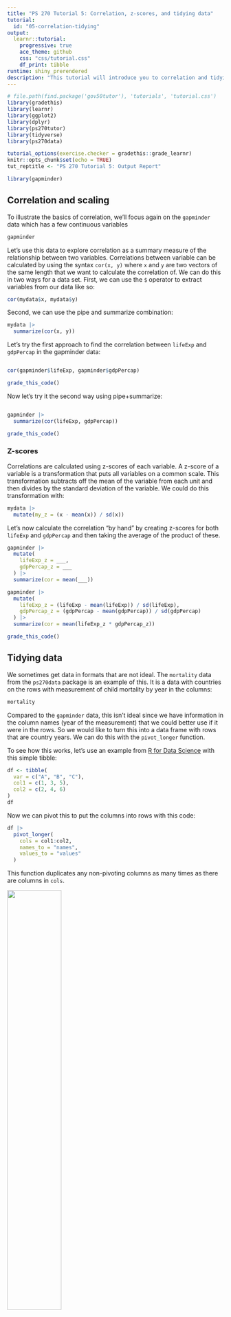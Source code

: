 ```yaml
---
title: "PS 270 Tutorial 5: Correlation, z-scores, and tidying data"
tutorial:
  id: "05-correlation-tidying"
output:
  learnr::tutorial:
    progressive: true
    ace_theme: github
    css: "css/tutorial.css"
    df_print: tibble
runtime: shiny_prerendered
description: "This tutorial will introduce you to correlation and tidying data."
---
```


<!-- Add JavaScript code for making the exercise code larger -->
<script language="JavaScript" src="js/exercise-font-size.js"></script>
 

```r
# file.path(find.package('gov50tutor'), 'tutorials', 'tutorial.css')
library(gradethis)
library(learnr)
library(ggplot2)
library(dplyr)
library(ps270tutor)
library(tidyverse)
library(ps270data)

tutorial_options(exercise.checker = gradethis::grade_learnr)
knitr::opts_chunk$set(echo = TRUE)
tut_reptitle <- "PS 270 Tutorial 5: Output Report"

library(gapminder)
```

## Correlation and scaling

To illustrate the basics of correlation, we'll focus again on the `gapminder` data which has a few continuous variables

```r
gapminder
```

Let's use this data to explore correlation as a summary measure of the relationship between two variables. Correlations between variable can be calculated by using the syntax `cor(x, y)` where `x` and `y` are two vectors of the same length that we want to calculate the correlation of. We can do this in two ways for a data set. First, we can use the `$` operator to extract variables from our data like so:

```r
cor(mydata$x, mydata$y)
```

Second, we can use the pipe and summarize combination:

```r
mydata |>
  summarize(cor(x, y))
```

Let's try the first approach to find the correlation between `lifeExp` and `gdpPercap` in the gapminder data:




```r

```

```r
cor(gapminder$lifeExp, gapminder$gdpPercap)
```

```r
grade_this_code()
```

Now let's try it the second way using pipe+summarize:


```r

```

```r
gapminder |>
  summarize(cor(lifeExp, gdpPercap))
```

```r
grade_this_code()
```

### Z-scores

Correlations are calculated using z-scores of each variable. A z-score of a variable is a transformation that puts all variables on a common scale. This transformation subtracts off the mean of the variable from each unit and then divides by the standard deviation of the variable. We could do this transformation with:

```r
mydata |>
  mutate(my_z = (x - mean(x)) / sd(x))
```

Let's now calculate the correlation "by hand" by creating z-scores for both `lifeExp` and `gdpPercap` and then taking the average of the product of these. 



```r
gapminder |>
  mutate(
    lifeExp_z = ___,
    gdpPercap_z = ___
  ) |>
  summarize(cor = mean(___))
```

```r
gapminder |>
  mutate(
    lifeExp_z = (lifeExp - mean(lifeExp)) / sd(lifeExp),
    gdpPercap_z = (gdpPercap - mean(gdpPercap)) / sd(gdpPercap)
  ) |>
  summarize(cor = mean(lifeExp_z * gdpPercap_z))
```

```r
grade_this_code()
```

## Tidying data

We sometimes get data in formats that are not ideal. The `mortality` data from the `ps270data` package is an example of this. It is a data with countries on the rows with measurement of child mortality by year in the columns:

```r
mortality
```

Compared to the `gapminder` data, this isn't ideal since we have information in the column names (year of the measurement) that we could better use if it were in the rows. So we would like to turn this into a data frame with rows that are country years. We can do this with the `pivot_longer` function. 

To see how this works, let's use an example from [R for Data Science](https://r4ds.hadley.nz/data-tidy.html#how-does-pivoting-work) with this simple tibble:

```r
df <- tibble(
  var = c("A", "B", "C"),
  col1 = c(1, 3, 5),
  col2 = c(2, 4, 6)
)
df
```

Now we can pivot this to put the columns into rows with this code:
```r
df |>
  pivot_longer(
    cols = col1:col2,
    names_to = "names",
    values_to = "values"
  )
```

This function duplicates any non-pivoting columns as many times as there are columns in `cols`. 

![](images/variables.png){width="50%"}

It then creates a new column with a name based on `names_to` that puts the names of each column in `cols`. 

![](images/column-names.png){width="50%"}

Finally, it creates a new column with a name based on `values_to` that will contain each 

![](images/cell-values.png){width="50%"}


### Pivoting with mortality data

Let's try this with the `mortality` data. Complete the following code to pivot the columns `` `1972` `` through `` `2020` `` where the column names should go to a variable called `"year"` and the values in the columns should go to a variable called `"child_mortality"`. 



```r
mortality |>
  pivot_longer(
    cols = ____:____,
    names_to = ___,
    values_to = ____
  )
```

```r
mortality |>
  pivot_longer(
    cols = `1972`:`2020`,
    names_to = "year",
    values_to = "child_mortality"
  )
```

```r
grade_this_code()
```


### Cleaning up the pivot

This pivot looks pretty good, but we have leftover junk that we can get rid of. Add the argument `values_drop_na = TRUE` to the call to `pivot_longer` and then remove the `indicator` variable using the `select()` function. The `values_drop_na = TRUE` argument will remove any missing values from the new values column. 



```r
mortality |>
  pivot_longer(
    cols = `1972`:`2020`,
    names_to = "year",
    values_to = "child_mortality"
  )
```

```r
mortality |>
  pivot_longer(
    cols = `1972`:`2020`,
    names_to = "year",
    values_to = "child_mortality",
    values_drop_na = TRUE
  ) |>
  select(-indicator)
```

```r
grade_this_code()
```

## Joining two data frames

In many situations we might have data for the same units in two different data frames. This is the case with the `gapminder` data and the `mortality` data that we've been working with. To combine the columns of the data frame, we can use the family of `join` commands. We these commands will find common identification variables in two data frames join the columns of both data sets aligned on these "joining variables." 

### left_join


There are two different ways that we can join that differ in how they handle rows that are present in one data set but not the other. The first is called `left_join()` and its syntax is:

```r
df_1 |>
  left_join(df_2)
```

It will preserve all rows that are in the data set in `df_1` even if they are not present in `df_2`. The variables from the second data set will be missing for any rows that are in the first data but not in the second. 

Let's try to this with the gapminder and mortality data. We've set it up so that the mortality data has already been pivoted. Pipe the `mortality_tidy` to `left_join` and pass it the `gapminder` data to see what merge looks like. Note that the `gapminder` data is only measured every five years. 


```r
mortality_tidy <- mortality |>
  pivot_longer(
    cols = `1972`:`2020`,
    names_to = "year",
    values_to = "child_mortality",
    values_drop_na = TRUE
  ) |>
  select(-indicator) |>
  mutate(year = as.integer(year))

mortality_tidy |>
  _____(______)
```

```r
mortality_tidy <- mortality |>
  pivot_longer(
    cols = `1972`:`2020`,
    names_to = "year",
    values_to = "child_mortality",
    values_drop_na = TRUE
  ) |>
  select(-indicator) |>
  mutate(year = as.integer(year))

mortality_tidy |>
  left_join(gapminder)
```

```r
grade_this_code()
```

### inner_join

The second way we might join is called `inner_join()` and it will only return rows that are present in both data sets. Let's try to merge the tidied mortality data with the gapminder data doing an `inner_join()`. What do you notice that's different about the rows that are returned?



```r
mortality_tidy <- mortality |>
  pivot_longer(
    cols = `1972`:`2020`,
    names_to = "year",
    values_to = "child_mortality",
    values_drop_na = TRUE
  ) |>
  select(-indicator) |>
  mutate(year = as.integer(year))

mortality_tidy |>
  _____(______)
```

```r
mortality_tidy <- mortality |>
  pivot_longer(
    cols = `1972`:`2020`,
    names_to = "year",
    values_to = "child_mortality",
    values_drop_na = TRUE
  ) |>
  select(-indicator) |>
  mutate(year = as.integer(year))

mortality_tidy |>
  inner_join(gapminder)
```

```r
grade_this_code()
```


## Submit

```r
ps270tutor::submission_ui
```

```r
ps270tutor::submission_server()
```

